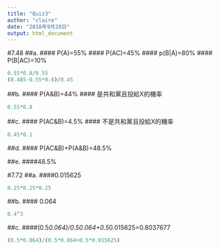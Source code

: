 ```yaml
---
title: "Quiz3"
author: "claire"
date: "2018年9月28日"
output: html_document
---
```

#7.48
##a.
#### P(A)=55%
#### P(AC)=45%
#### p(B|A)=80%
#### P(B|AC)=10%
```r
0.55*0.8/0.55
(0.485-0.55*0.8)/0.45
```

##b.
#### P(A&B)=44%
#### 是共和黨且投給X的機率
```r
0.55*0.8
```

##c.
#### P(AC&B)=4.5%
#### 不是共和黨且投給X的機率
```r
0.45*0.1
```

##d.
#### P(AC&B)+P(A&B)=48.5%

##e.
####48.5%


#7.72
##a.
####0.015625
```r
0.25*0.25*0.25
```

##b.
#### 0.064
```r
0.4^3
```


##c.
####(0.5*0.064)/0.50.064+0.5*0.015625=0.8037677
```r
(0.5*0.064)/(0.5*0.064+0.5*0.015625)
```


